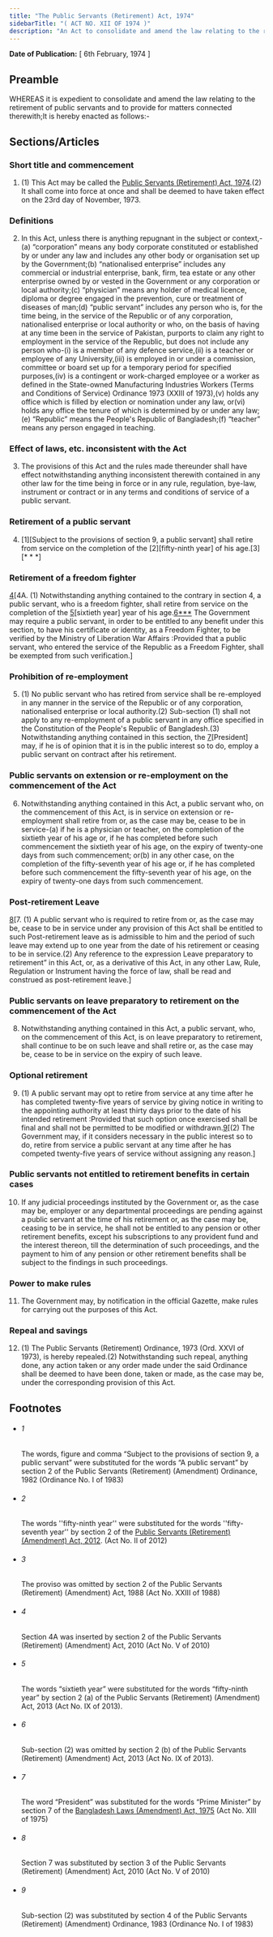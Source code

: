 ```yaml
---
title: "The Public Servants (Retirement) Act, 1974"
sidebarTitle: "( ACT NO. XII OF 1974 )"
description: "An Act to consolidate and amend the law relating to the retirement of public servants."
---
```


**Date of Publication:** [ 6th February, 1974 ]

## Preamble

WHEREAS it is expedient to consolidate and amend the law relating to the retirement of public servants and to provide for matters connected therewith;It is hereby enacted as follows:-

## Sections/Articles

### Short title and commencement

1. (1) This Act may be called the [Public Servants (Retirement) Act, 1974](/act-460.html "Public Servants (Retirement) Act, 1974").(2) It shall come into force at once and shall be deemed to have taken effect on the 23rd day of November, 1973.

### Definitions

2. In this Act, unless there is anything repugnant in the subject or context,-(a) “corporation” means any body corporate constituted or established by or under any law and includes any other body or organisation set up by the Government;(b) “nationalised enterprise” includes any commercial or industrial enterprise, bank, firm, tea estate or any other enterprise owned by or vested in the Government or any corporation or local authority;(c) “physician” means any holder of medical licence, diploma or degree engaged in the prevention, cure or treatment of diseases of man;(d) “public servant” includes any person who is, for the time being, in the service of the Republic or of any corporation, nationalised enterprise or local authority or who, on the basis of having at any time been in the service of Pakistan, purports to claim any right to employment in the service of the Republic, but does not include any person who-(i) is a member of any defence service,(ii) is a teacher or employee of any University,(iii) is employed in or under a commission, committee or board set up for a temporary period for specified purposes,(iv) is a contingent or work-charged employee or a worker as defined in the State-owned Manufacturing Industries Workers (Terms and Conditions of Service) Ordinance 1973 (XXIII of 1973),(v) holds any office which is filled by election or nomination under any law, or(vi) holds any office the tenure of which is determined by or under any law;(e) “Republic” means the People's Republic of Bangladesh;(f) “teacher” means any person engaged in teaching.

### Effect of laws, etc. inconsistent with the Act

3. The provisions of this Act and the rules made thereunder shall have effect notwithstanding anything inconsistent therewith contained in any other law for the time being in force or in any rule, regulation, bye-law, instrument or contract or in any terms and conditions of service of a public servant.

### Retirement of a public servant

4. [1][Subject to the provisions of section 9, a public servant] shall retire from service on the completion of the [2][fifty-ninth year] of his age.[3][\* \* \*]

### Retirement of a freedom fighter

[4](1)[4A. (1) Notwithstanding anything contained to the contrary in section 4, a public servant, who is a freedom fighter, shall retire from service on the completion of the [5](2)[sixtieth year] year of his age.[6](3)[\*\*\*](3) The Government may require a public servant, in order to be entitled to any benefit under this section, to have his certificate or identity, as a Freedom Fighter, to be verified by the Ministry of Liberation War Affairs :Provided that a public servant, who entered the service of the Republic as a Freedom Fighter, shall be exempted from such verification.]

### Prohibition of re-employment

5. (1) No public servant who has retired from service shall be re-employed in any manner in the service of the Republic or of any corporation, nationalised enterprise or local authority.(2) Sub-section (1) shall not apply to any re-employment of a public servant in any office specified in the Constitution of the People's Republic of Bangladesh.(3) Notwithstanding anything contained in this section, the [7](1)[President] may, if he is of opinion that it is in the public interest so to do, employ a public servant on contract after his retirement.

### Public servants on extension or re-employment on the commencement of the Act

6. Notwithstanding anything contained in this Act, a public servant who, on the commencement of this Act, is in service on extension or re-employment shall retire from or, as the case may be, cease to be in service-(a) if he is a physician or teacher, on the completion of the sixtieth year of his age or, if he has completed before such commencement the sixtieth year of his age, on the expiry of twenty-one days from such commencement; or(b) in any other case, on the completion of the fifty-seventh year of his age or, if he has completed before such commencement the fifty-seventh year of his age, on the expiry of twenty-one days from such commencement.

### Post-retirement Leave

[8](1)[7. (1) A public servant who is required to retire from or, as the case may be, cease to be in service under any provision of this Act shall be entitled to such Post-retirement leave as is admissible to him and the period of such leave may extend up to one year from the date of his retirement or ceasing to be in service.(2) Any reference to the expression Leave preparatory to retirement” in this Act, or, as a derivative of this Act, in any other Law, Rule, Regulation or Instrument having the force of law, shall be read and construed as post-retirement leave.]

### Public servants on leave preparatory to retirement on the commencement of the Act

8. Notwithstanding anything contained in this Act, a public servant, who, on the commencement of this Act, is on leave preparatory to retirement, shall continue to be on such leave and shall retire or, as the case may be, cease to be in service on the expiry of such leave.

### Optional retirement

9. (1) A public servant may opt to retire from service at any time after he has completed twenty-five years of service by giving notice in writing to the appointing authority at least thirty days prior to the date of his intended retirement :Provided that such option once exercised shall be final and shall not be permitted to be modified or withdrawn.[9](1)[(2) The Government may, if it considers necessary in the public interest so to do, retire from service a public servant at any time after he has competed twenty-five years of service without assigning any reason.]

### Public servants not entitled to retirement benefits in certain cases

10. If any judicial proceedings instituted by the Government or, as the case may be, employer or any departmental proceedings are pending against a public servant at the time of his retirement or, as the case may be, ceasing to be in service, he shall not be entitled to any pension or other retirement benefits, except his subscriptions to any provident fund and the interest thereon, till the determination of such proceedings, and the payment to him of any pension or other retirement benefits shall be subject to the findings in such proceedings.

### Power to make rules

11. The Government may, by notification in the official Gazette, make rules for carrying out the purposes of this Act.

### Repeal and savings

12. (1) The Public Servants (Retirement) Ordinance, 1973 (Ord. XXVI of 1973), is hereby repealed.(2) Notwithstanding such repeal, anything done, any action taken or any order made under the said Ordinance shall be deemed to have been done, taken or made, as the case may be, under the corresponding provision of this Act.

## Footnotes

- ###### 1

  The words, figure and comma “Subject to the provisions of section 9, a public servant” were substituted for the words “A public servant” by section 2 of the Public Servants (Retirement) (Amendment) Ordinance, 1982 (Ordinance No. I of 1983)

- ###### 2

  The words ''fifty-ninth year'' were substituted for the words ''fifty-seventh year'' by section 2 of the [Public Servants (Retirement) (Amendment) Act, 2012](/act-1085.html "Public Servants (Retirement) (Amendment) Act, 2012"). (Act No. II of 2012)

- ###### 3

  The proviso was omitted by section 2 of the Public Servants (Retirement) (Amendment) Act, 1988 (Act No. XXIII of 1988)

- ###### 4

  Section 4A was inserted by section 2 of the Public Servants (Retirement) (Amendment) Act, 2010 (Act No. V of 2010)

- ###### 5

  The words “sixtieth year” were substituted for the words “fifty-ninth year” by section 2 (a) of the Public Servants (Retirement) (Amendment) Act, 2013 (Act No. IX of 2013).

- ###### 6

  Sub-section (2) was omitted by section 2 (b) of the Public Servants (Retirement) (Amendment) Act, 2013 (Act No. IX of 2013).

- ###### 7

  The word “President” was substituted for the words “Prime Minister” by section 7 of the [Bangladesh Laws (Amendment) Act, 1975](/act-490.html "Bangladesh Laws (Amendment) Act, 1975") (Act No. XIII of 1975)

- ###### 8

  Section 7 was substituted by section 3 of the Public Servants (Retirement) (Amendment) Act, 2010 (Act No. V of 2010)

- ###### 9

  Sub-section (2) was substituted by section 4 of the Public Servants (Retirement) (Amendment) Ordinance, 1983 (Ordinance No. I of 1983)
